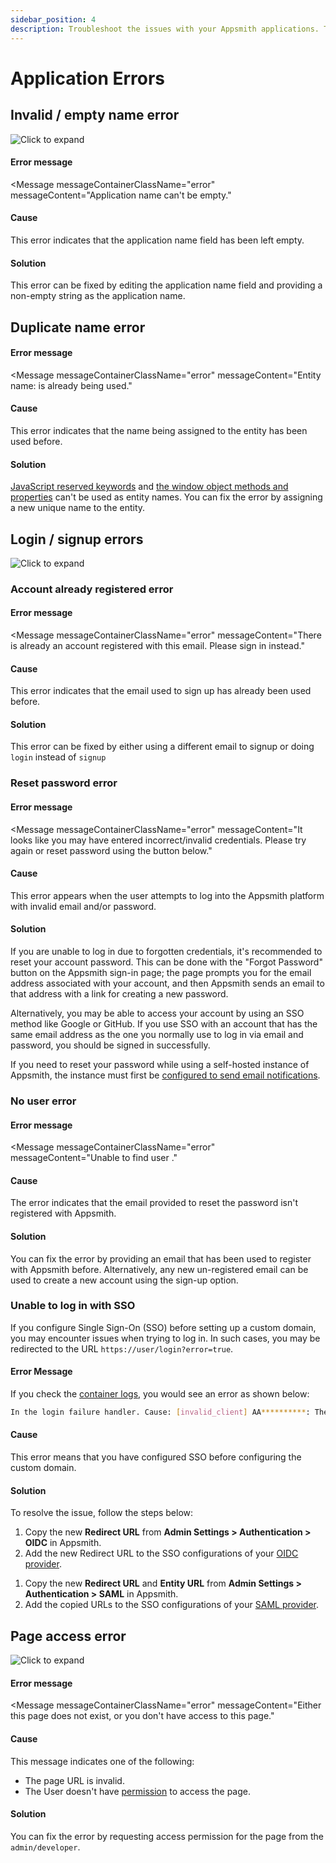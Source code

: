 ```yaml
---
sidebar_position: 4
description: Troubleshoot the issues with your Appsmith applications. This page includes a list of common errors, causes, and solutions to help you resolve application issues.
---
```


# Application Errors

## Invalid / empty name error

![Click to expand](/img/application-name-error.png)

#### Error message
<Message
    messageContainerClassName="error"
    messageContent="Application name can't be empty."
></Message>

#### Cause
This error indicates that the application name field has been left empty.

#### Solution
This error can be fixed by editing the application name field and providing a non-empty string as the application name.

## Duplicate name error

#### Error message

<Message
    messageContainerClassName="error"
    messageContent="Entity name: <name> is already being used."
></Message>

#### Cause
This error indicates that the name being assigned to the entity has been used before.

#### Solution
[JavaScript reserved keywords](https://www.w3schools.com/js/js\_reserved.asp) and [the window object methods and properties](https://www.w3schools.com/jsref/obj\_window.asp) can't be used as entity names. You can fix the error by assigning a new unique name to the entity.

## Login / signup errors


![Click to expand](/img/signup-error.png)

### Account already registered error

#### Error message
<Message
    messageContainerClassName="error"
    messageContent="There is already an account registered with this email. Please sign in instead."
></Message>

#### Cause
This error indicates that the email used to sign up has already been used before.

#### Solution
This error can be fixed by either using a different email to signup or doing `login` instead of `signup`

### Reset password error

#### Error message
<Message
    messageContainerClassName="error"
    messageContent="It looks like you may have entered incorrect/invalid credentials. Please try again or reset password using the button below."
></Message>

#### Cause

This error appears when the user attempts to log into the Appsmith platform with invalid email and/or password.

#### Solution
If you are unable to log in due to forgotten credentials, it's recommended to reset your account password. This can be done with the "Forgot Password" button on the Appsmith sign-in page; the page prompts you for the email address associated with your account, and then Appsmith sends an email to that address with a link for creating a new password.

Alternatively, you may be able to access your account by using an SSO method like Google or GitHub. If you use SSO with an account that has the same email address as the one you normally use to log in via email and password, you should be signed in successfully.

If you need to reset your password while using a self-hosted instance of Appsmith, the instance must first be [configured to send email notifications](/getting-started/setup/instance-configuration/email).

### No user error

#### Error message
<Message
    messageContainerClassName="error"
    messageContent="Unable to find user <email>."
></Message>

#### Cause
The error indicates that the email provided to reset the password isn't registered with Appsmith.

#### Solution
You can fix the error by providing an email that has been used to register with Appsmith before. Alternatively, any new un-registered email can be used to create a new account using the sign-up option.

### Unable to log in with SSO

If you configure Single Sign-On (SSO) before setting up a custom domain, you may encounter issues when trying to log in. In such cases, you may be redirected to the URL `https://user/login?error=true`.

#### Error Message

If you check the [container logs](/getting-started/setup/instance-management/how-to-get-container-logs), you would see an error as shown below:

```bash
In the login failure handler. Cause: [invalid_client] AA**********: The reply address 'http://<IP>/login/oauth2/code/oidc' does not match the reply address 'https://<APPSMITH_CUSTOM_DOMAIN>/login/oauth2/code/oidc' provided when requesting Authorization code.
```
#### Cause

This error means that you have configured SSO before configuring the custom domain.

#### Solution 

To resolve the issue, follow the steps below:

<Tabs queryString="OIDC-login-error">
    <TabItem label="OIDC" value="oidc-error">

1. Copy the new **Redirect URL** from **Admin Settings > Authentication > OIDC** in Appsmith.
2. Add the new Redirect URL to the SSO configurations of your [OIDC provider](/getting-started/setup/instance-configuration/authentication/openid-connect-oidc).
    
</TabItem>
<TabItem label="SAML" value="saml-error">

1. Copy the new **Redirect URL** and **Entity URL** from **Admin Settings > Authentication > SAML** in Appsmith.
2. Add the copied URLs to the SSO configurations of your [SAML provider](/getting-started/setup/instance-configuration/authentication/security-assertion-markup-language-saml).
    
</TabItem>
</Tabs>


## Page access error

![Click to expand](/img/page-not-found-error.png)

#### Error message
<Message
    messageContainerClassName="error"
    messageContent="Either this page does not exist, or you don't have access to this page."
></Message>

#### Cause
This message indicates one of the following:

* The page URL is invalid. 
* The User doesn't have [permission](/advanced-concepts/invite-users) to access the page. 

#### Solution
You can fix the error by requesting access permission for the page from the `admin/developer`.

